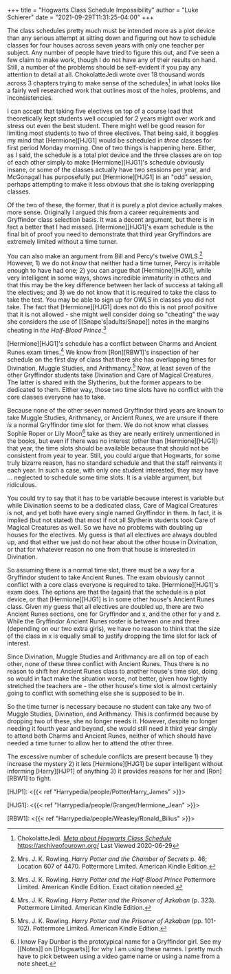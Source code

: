 +++
title = "Hogwarts Class Schedule Impossibility"
author = "Luke Schierer"
date = "2021-09-29T11:31:25-04:00"
+++

The class schedules pretty much must be intended more as a plot device
than any serious attempt at sitting down and figuring out how to schedule
classes for four houses across seven years with only one teacher per
subject. Any number of people have tried to figure this out, and I've
seen a few claim to make work, though I do not have any of their results
on hand.  Still, a number of the problems should be self-evident if you
pay any attention to detail at all. ChokolatteJedi wrote over 18 thousand
words across 3 chapters trying to make sense of the schedules[^20200629-1]
in what looks like a fairly well researched work that outlines most of
the holes, problems, and inconsistencies.

I can accept that taking five electives on top of a course load that
theoretically kept students well occupied for 2 years might over work
and stress out even the best student.  There might well be good reason
for limiting most students to two of three electives.  That being said,
it boggles my mind that [Hermione][HJG1] would be scheduled in _three_ classes
for first period Monday morning.  One of two things is happening here.
Either, as I said, the schedule is a total plot device and the three
classes are on top of each other simply to make [Hermione][HJG1]'s schedule
obviously insane, or some of the classes actually have two sessions
per year, and McGonagall has purposefully put [Hermione][HJG1] in an "odd"
session, perhaps attempting to make it less obvious that she is taking
overlapping classes.

Of the two of these, the former, that it is purely a plot device actually
makes more sense. Originally I argued this from a career requirements and
Gryffindor class selection basis. It was a decent argument, but there
is in fact a better that I had missed. [Hermione][HJG1]'s exam schedule is the
final bit of proof you need to demonstrate that third year Gryffindors
are extremely limited without a time turner.

You can also make an argument from Bill and Percy's twelve
OWLS.[^20210315-1] However, 1) we do not *know* that neither had a time
turner, Percy is irritable enough to have had one; 2) you can argue that
[Hermione][HJG1], while very intelligent in some ways, shows incredible immaturity
in others and that this may be the key difference between her lack of
success at taking all the electives; and 3) we do not know that it is
required to take the class to take the test. You may be able to sign up
for OWLS in classes you did not take. The fact that [Hermione][HJG1] does not
do this is not proof positive that it is not allowed - she might well
consider doing so "cheating" the way she considers the use of
[[Snape's|adults/Snape]] notes in the margins cheating in _the Half-Blood
Prince_.[^20210315-2]

[Hermione][HJG1]'s schedule has a conflict between Charms and Ancient Runes exam
times.[^20200629-5] We know from [Ron][RBW1]'s inspection of her schedule on the
first day of class that there she has overlapping times for Divination,
Muggle Studies, and Arithmancy.[^20200629-6] Now, at least seven of
the other Gryffindor students take Divination and Care of Magical
Creatures. The latter is shared with the Slytherins, but the former
appears to be dedicated to them. Either way, those two time slots have
no conflict with the core classes everyone has to take.

Because none of the other seven named Gryffindor third years are known to
take Muggle Studies, Arithmancy, or Ancient Runes, we are unsure if there
_is_ a normal Gryffindor time slot for them.  We do not know what classes
Sophie Roper or Lily Moon[^20200706-1] take as they are nearly entirely
unmentioned in the books, but even if there was no interest (other than
[Hermione][HJG1]) that year, the time slots should be available because that
should not be consistent from year to year. Still, you could argue that
Hogwarts, for some truly bizarre reason, has no standard schedule and that
the staff reinvents it each year.  In such a case, with only one student
interested, they may have … neglected to schedule some time slots.
It is a viable argument, but ridiculous.

[^20200706-1]: I know Fay Dunbar is the prototypical name for a Gryffindor
    girl. See my [[Notes]] on [[Hogwarts]] for why I am using these names.
		I pretty much have to pick between using a video game
		name or using a name from a note sheet.

You could try to say that it has to be variable because interest is
variable but while Divination seems to be a dedicated class, Care of
Magical Creatures is not, and yet both have every single named Gryffindor
in them. In fact, it is implied (but not stated) that most if not all
Slytherin students took Care of Magical Creatures as well. So we have
no problems with doubling up houses for the electives.	My guess is that
all electives are always doubled up, and that either we just do not hear
about the other house in Divination, or that for whatever reason no one
from that house is interested in Divination.

So assuming there is a normal time slot, there must be a way for a
Gryffindor student to take Ancient Runes.  The exam obviously cannot
conflict with a core class everyone is required to take. [Hermione][HJG1]'s
exam does.  The options are that the (again) that the schedule is a
plot device, or that [Hermione][HJG1] is in some other house's Ancient Runes
class. Given my guess that all electives are doubled up, there are two
Ancient Runes sections, one for Gryffindor and x, and the other for y
and z.	While the Gryffindor Ancient Runes roster is between one and
three (depending on our two extra girls), we have no reason to think
that the size of the class in x is equally small to justify dropping
the time slot for lack of interest.

Since Divination, Muggle Studies and Arithmancy are all on top of each
other, none of these three conflict with Ancient Runes.  Thus there is
no reason to shift her Ancient Runes class to another house's time slot,
doing so would in fact make the situation worse, not better, given how
tightly stretched the teachers are - the other house's time slot is almost
certainly going to conflict with something else she is supposed to be in.

So the time turner is necessary because no student can take any two of
Muggle Studies, Divination, and Arithmancy. This is confirmed because
by dropping two of these, she no longer needs it. However, despite no
longer needing it fourth year and beyond, she would still need it third
year simply to attend both Charms and Ancient Runes, neither of which
should have needed a time turner to allow her to attend the other three.

The excessive number of schedule conflicts are present because 1) they
increase the mystery 2) it lets [Hermione][HJG1] be super intelligent without
informing [Harry][HJP1] of anything 3) it provides reasons for her and [Ron][RBW1]
to fight.

[HJP1]: <{{< ref "Harrypedia/people/Potter/Harry_James" >}}>

[HJG1]: <{{< ref "Harrypedia/people/Granger/Hermione_Jean" >}}>

[RBW1]: <{{< ref "Harrypedia/people/Weasley/Ronald_Bilius" >}}>

[^20200629-5]: Mrs. J. K. Rowling. _Harry Potter and the Prisoner
    of Azkaban_ (p. 323). Pottermore Limited. American Kindle Edition.

[^20200629-6]: Mrs. J. K. Rowling. _Harry Potter and the Prisoner
    of Azkaban_ (pp. 101-102). Pottermore Limited. American Kindle
    Edition.

[^20200629-1]: ChokolatteJedi.
    _[Meta about Hogwarts Class
    Schedule](https://archiveofourown.org/works/17908985?view_full_work=true)_
    <https://archiveofourown.org/> Last Viewed 2020-06-29

[^20210315-1]: Mrs. J. K. Rowling.
    _Harry Potter and the Chamber of Secrets_
		p. 46; Location 607 of 4470. Pottermore Limited. American
		Kindle Edition.

[^20210315-2]: Mrs. J. K. Rowling.
    _Harry Potter and the Half-Blood Prince_
		Pottermore Limited. American Kindle Edition. Exact
		citation needed.

